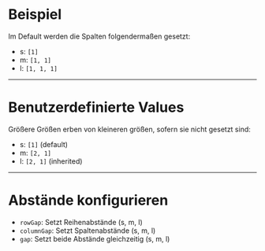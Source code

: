 # Beispiel

Im Default werden die Spalten folgendermaßen gesetzt:

- s: `[1]`
- m: `[1, 1]`
- l: `[1, 1, 1]`

<LiveCodeEditor />

---

# Benutzerdefinierte Values

Größere Größen erben von kleineren größen, sofern sie nicht gesetzt sind:

- s: `[1]` (default)
- m: `[2, 1]`
- l: `[2, 1]` (inherited)

<LiveCodeEditor example="custom-values" editorCollapsed />

---

# Abstände konfigurieren

- `rowGap`: Setzt Reihenabstände (s, m, l)
- `columnGap`: Setzt Spaltenabstände (s, m, l)
- `gap`: Setzt beide Abstände gleichzeitig (s, m, l)

<LiveCodeEditor example="gaps" editorCollapsed />
